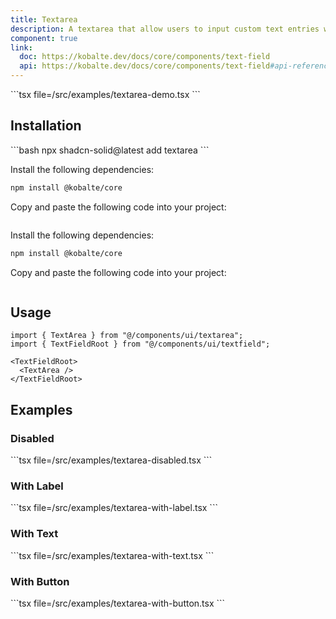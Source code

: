 ```yaml
---
title: Textarea
description: A textarea that allow users to input custom text entries with a keyboard.
component: true
link:
  doc: https://kobalte.dev/docs/core/components/text-field
  api: https://kobalte.dev/docs/core/components/text-field#api-reference
---
```



<ComponentPreview name="textarea-demo" client:only="solid-js">
<Fragment slot="code">
```tsx file=<rootDir>/src/examples/textarea-demo.tsx
```
</Fragment>
</ComponentPreview>

## Installation

<ComponentInstallation client:only="solid-js">

<Fragment slot="cli">
```bash
npx shadcn-solid@latest add textarea
```
</Fragment>

<Step slot="tw">

<StepItem>Install the following dependencies:</StepItem>
```bash
npm install @kobalte/core
```

<StepItem>Copy and paste the following code into your project:</StepItem>
```tsx file=<rootDir>/node_modules/@repo/tailwindcss/ui/textarea.tsx
```

</Step>

<Step slot="uno">

<StepItem>Install the following dependencies:</StepItem>
```bash
npm install @kobalte/core
```

<StepItem>Copy and paste the following code into your project:</StepItem>
```tsx file=<rootDir>/node_modules/@repo/unocss/ui/textarea.tsx
```

</Step>

</ComponentInstallation>

## Usage

```tsx
import { TextArea } from "@/components/ui/textarea";
import { TextFieldRoot } from "@/components/ui/textfield";
```

```tsx
<TextFieldRoot>
  <TextArea />
</TextFieldRoot>
```

## Examples

### Disabled

<ComponentPreview name="textarea-disabled" client:only="solid-js">
<Fragment slot="code">
```tsx file=<rootDir>/src/examples/textarea-disabled.tsx
```
</Fragment>
</ComponentPreview>

### With Label

<ComponentPreview name="textarea-with-label" client:only="solid-js">
<Fragment slot="code">
```tsx file=<rootDir>/src/examples/textarea-with-label.tsx
```
</Fragment>
</ComponentPreview>

### With Text

<ComponentPreview name="textarea-with-text" client:only="solid-js">
<Fragment slot="code">
```tsx file=<rootDir>/src/examples/textarea-with-text.tsx
```
</Fragment>
</ComponentPreview>

### With Button

<ComponentPreview name="textarea-with-button" client:only="solid-js">
<Fragment slot="code">
```tsx file=<rootDir>/src/examples/textarea-with-button.tsx
```
</Fragment>
</ComponentPreview>
